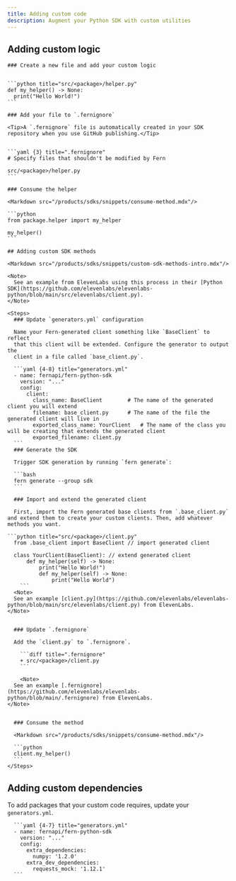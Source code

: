 ```yaml
---
title: Adding custom code
description: Augment your Python SDK with custom utilities
---
```


<Markdown src="/products/sdks/snippets/custom-code-intro.mdx"/>

## Adding custom logic

<Markdown src="/products/sdks/snippets/custom-logic-intro.mdx"/>

<Steps>

    ### Create a new file and add your custom logic
    

    ```python title="src/<package>/helper.py"
    def my_helper() -> None:
      print("Hello World!")
    ```

    ### Add your file to `.fernignore`

    <Tip>A `.fernignore` file is automatically created in your SDK repository when you use GitHub publishing.</Tip>


    ```yaml {3} title=".fernignore"
    # Specify files that shouldn't be modified by Fern

    src/<package>/helper.py
    ```

    ### Consume the helper

    <Markdown src="/products/sdks/snippets/consume-method.mdx"/>

    ```python
    from package.helper import my_helper

    my_helper()
    ```
</Steps>

    ## Adding custom SDK methods

    <Markdown src="/products/sdks/snippets/custom-sdk-methods-intro.mdx"/>

    <Note>
      See an example from ElevenLabs using this process in their [Python SDK](https://github.com/elevenlabs/elevenlabs-python/blob/main/src/elevenlabs/client.py).
    </Note>

    <Steps>
      ### Update `generators.yml` configuration

      Name your Fern-generated client something like `BaseClient` to reflect
      that this client will be extended. Configure the generator to output the
      client in a file called `base_client.py`.

      ```yaml {4-8} title="generators.yml"
      - name: fernapi/fern-python-sdk
        version: "..."
        config:
          client:
            class_name: BaseClient        # The name of the generated client you will extend
            filename: base_client.py      # The name of the file the generated client will live in
            exported_class_name: YourClient   # The name of the class you will be creating that extends the generated client
            exported_filename: client.py
      ```
      ### Generate the SDK

      Trigger SDK generation by running `fern generate`:

      ```bash
      fern generate --group sdk
      ```

      ### Import and extend the generated client

      First, import the Fern generated base clients from `.base_client.py` and extend them to create your custom clients. Then, add whatever methods you want.

    ```python title="src/<package>/client.py"
      from .base_client import BaseClient // import generated client
      
      class YourClient(BaseClient): // extend generated client
          def my_helper(self) -> None:
              print("Hello World!")
              def my_helper(self) -> None:
                  print("Hello World")
        ```
      <Note>
      See an example [client.py](https://github.com/elevenlabs/elevenlabs-python/blob/main/src/elevenlabs/client.py) from ElevenLabs.
    </Note>


      ### Update `.fernignore`

      Add the `client.py` to `.fernignore`.

        ```diff title=".fernignore"
        + src/<package>/client.py
        ```

        <Note>
      See an example [.fernignore](https://github.com/elevenlabs/elevenlabs-python/blob/main/.fernignore) from ElevenLabs.
    </Note>


      ### Consume the method

      <Markdown src="/products/sdks/snippets/consume-method.mdx"/>

      ```python
      client.my_helper()
      ```
    </Steps>


## Adding custom dependencies

To add packages that your custom code requires, update your `generators.yml`.

      ```yaml {4-7} title="generators.yml"
      - name: fernapi/fern-python-sdk
        version: "..."
        config:
          extra_dependencies:
            numpy: '1.2.0'
          extra_dev_dependencies:
            requests_mock: '1.12.1'
      ```